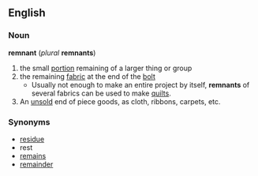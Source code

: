 ==English==
===Noun===
'''remnant''' (''plural'' '''remnants''')
# the small [[portion]] remaining of a larger thing or group
# the remaining [[fabric]] at the end of the [[bolt]]
#* Usually not enough to make an entire project by itself, '''remnants''' of several fabrics can be used to make [[quilt]]s.
# An [[unsold]] end of piece goods, as cloth, ribbons, carpets, etc.
=== Synonyms ===
*[[residue]]
*rest
*[[remains]]
*[[remainder]]